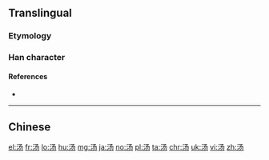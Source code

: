 {{also|湯}}
==Translingual==

===Etymology===
{{Han simp|湯|f=昜|t=𠃓}}

===Han character===
{{Han char|rn=85|rad=水|as=03|sn=6|four=|canj=水弓尸竹 (ENSH)|ids=⿰[[氵]][[𠃓]]}}

====References====
* {{Han ref|kx=0607.051|hdz=31556.010|uh=6C64|ud=27748}}

----

==Chinese==
{{zh-see|湯}}

[[el:汤]]
[[fr:汤]]
[[lo:汤]]
[[hu:汤]]
[[mg:汤]]
[[ja:汤]]
[[no:汤]]
[[pl:汤]]
[[ta:汤]]
[[chr:汤]]
[[uk:汤]]
[[vi:汤]]
[[zh:汤]]